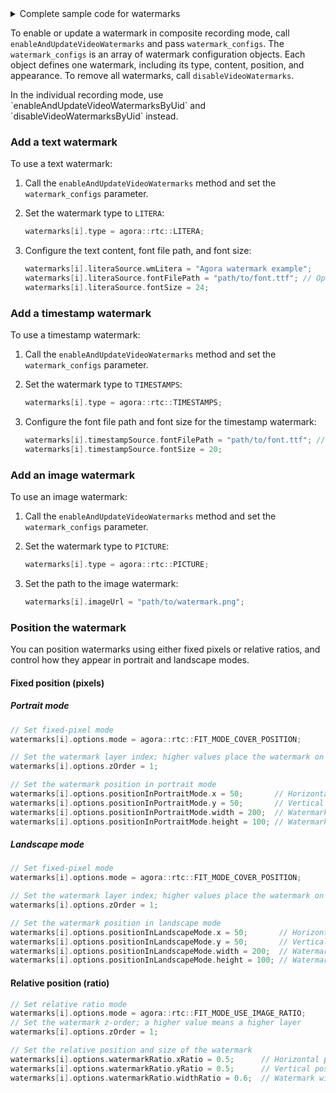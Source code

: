 <PlatformWrapper platform="linux-cpp">

<details>
<summary>Complete sample code for watermarks</summary>

```cpp
if (recorderConfig.getWaterMark() != null && !recorderConfig.getWaterMark().isEmpty()) {
  WatermarkConfig[] watermarks = new WatermarkConfig[recorderConfig.getWaterMark().size()];

  for (int i = 0; i < watermarks.length; i++) {
    WatermarkInfo info = recorderConfig.getWaterMark().get(i);
    watermarks[i] = new WatermarkConfig();
    watermarks[i].setIndex(i + 1);

    WatermarkSourceType type = Utils.convertToWatermarkSourceType(info.getType());
    watermarks[i].setType(type);

    if (type == WatermarkSourceType.LITERA) {
      WatermarkLitera litera = new WatermarkLitera();
      litera.setWmLitera(info.getLitera());
      litera.setFontFilePath(info.getFontFilePath());
      litera.setFontSize(info.getFontSize());
      watermarks[i].setLiteraSource(litera);

    } else if (type == WatermarkSourceType.TIMESTAMPS) {
      WatermarkTimestamp timestamp = new WatermarkTimestamp();
      timestamp.setFontFilePath(info.getFontFilePath());
      timestamp.setFontSize(info.getFontSize());
      watermarks[i].setTimestampSource(timestamp);

    } else if (type == WatermarkSourceType.PICTURE) {
      watermarks[i].setImageUrl(info.getImgUrl());
    }

    WatermarkOptions options = new WatermarkOptions();
    options.setMode(Constants.WatermarkFitMode.FIT_MODE_COVER_POSITION);
    options.setZOrder(info.getZorder());

    Rectangle portrait = new Rectangle();
    portrait.setX(info.getX());
    portrait.setY(info.getY());
    portrait.setWidth(info.getWidth());
    portrait.setHeight(info.getHeight());

    Rectangle landscape = new Rectangle();
    landscape.setX(info.getX());
    landscape.setY(info.getY());
    landscape.setWidth(info.getWidth());
    landscape.setHeight(info.getHeight());

    options.setPositionInPortraitMode(portrait);
    options.setPositionInLandscapeMode(landscape);
    watermarks[i].setOptions(options);
  }

  agoraMediaRtcRecorder.enableAndUpdateVideoWatermarks(watermarks);
}
```
</details>

To enable or update a watermark in composite recording mode, call `enableAndUpdateVideoWatermarks` and pass `watermark_configs`. The `watermark_configs` is an array of watermark configuration objects. Each object defines one watermark, including its type, content, position, and appearance. To remove all watermarks, call `disableVideoWatermarks`.

<Admonition type="info" info="info">
In the individual recording mode, use `enableAndUpdateVideoWatermarksByUid` and `disableVideoWatermarksByUid` instead.
</Admonition>

### Add a text watermark

To use a text watermark:

1. Call the `enableAndUpdateVideoWatermarks` method and set the `watermark_configs` parameter.

2. Set the watermark type to `LITERA`:

   ```cpp
   watermarks[i].type = agora::rtc::LITERA;
   ```

3. Configure the text content, font file path, and font size:

    ```cpp
    watermarks[i].literaSource.wmLitera = "Agora watermark example";
    watermarks[i].literaSource.fontFilePath = "path/to/font.ttf"; // Optional: uses default font if not set
    watermarks[i].literaSource.fontSize = 24;
    ```

### Add a timestamp watermark

To use a timestamp watermark:

1. Call the `enableAndUpdateVideoWatermarks` method and set the `watermark_configs` parameter.

2. Set the watermark type to `TIMESTAMPS`:

   ```cpp
   watermarks[i].type = agora::rtc::TIMESTAMPS;
   ```

3. Configure the font file path and font size for the timestamp watermark:

   ```cpp
   watermarks[i].timestampSource.fontFilePath = "path/to/font.ttf"; // Optional: uses default font if not set
   watermarks[i].timestampSource.fontSize = 20;
   ```

### Add an image watermark

To use an image watermark:

1. Call the `enableAndUpdateVideoWatermarks` method and set the `watermark_configs` parameter.

2. Set the watermark type to `PICTURE`:

   ```cpp
   watermarks[i].type = agora::rtc::PICTURE;
   ```

3. Set the path to the image watermark:

   ```cpp
   watermarks[i].imageUrl = "path/to/watermark.png";
   ```

### Position the watermark

You can position watermarks using either fixed pixels or relative ratios, and control how they appear in portrait and landscape modes.

#### Fixed position (pixels)

##### Portrait mode

```cpp
// Set fixed-pixel mode
watermarks[i].options.mode = agora::rtc::FIT_MODE_COVER_POSITION;

// Set the watermark layer index; higher values place the watermark on top
watermarks[i].options.zOrder = 1;

// Set the watermark position in portrait mode
watermarks[i].options.positionInPortraitMode.x = 50;       // Horizontal offset
watermarks[i].options.positionInPortraitMode.y = 50;       // Vertical offset
watermarks[i].options.positionInPortraitMode.width = 200;  // Watermark width
watermarks[i].options.positionInPortraitMode.height = 100; // Watermark height
```

##### Landscape mode

```cpp
// Set fixed-pixel mode
watermarks[i].options.mode = agora::rtc::FIT_MODE_COVER_POSITION;

// Set the watermark layer index; higher values place the watermark on top
watermarks[i].options.zOrder = 1;

// Set the watermark position in landscape mode
watermarks[i].options.positionInLandscapeMode.x = 50;       // Horizontal offset
watermarks[i].options.positionInLandscapeMode.y = 50;       // Vertical offset
watermarks[i].options.positionInLandscapeMode.width = 200;  // Watermark width
watermarks[i].options.positionInLandscapeMode.height = 100; // Watermark height
```

#### Relative position (ratio)

```cpp
// Set relative ratio mode
watermarks[i].options.mode = agora::rtc::FIT_MODE_USE_IMAGE_RATIO;
// Set the watermark z-order; a higher value means a higher layer
watermarks[i].options.zOrder = 1;

// Set the relative position and size of the watermark
watermarks[i].options.watermarkRatio.xRatio = 0.5;      // Horizontal position ratio relative to video width
watermarks[i].options.watermarkRatio.yRatio = 0.5;      // Vertical position ratio relative to video height
watermarks[i].options.watermarkRatio.widthRatio = 0.6;  // Watermark width ratio relative to video width
```

</PlatformWrapper>